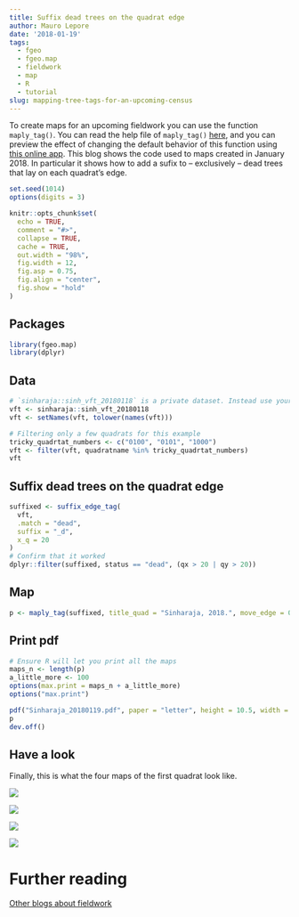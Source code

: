 ```yaml
---
title: Suffix dead trees on the quadrat edge
author: Mauro Lepore
date: '2018-01-19'
tags:
  - fgeo
  - fgeo.map
  - fieldwork
  - map
  - R
  - tutorial
slug: mapping-tree-tags-for-an-upcoming-census
---
```


To create maps for an upcoming fieldwork you can use the function `maply_tag()`. You can read the help file of `maply_tag()` [here](https://forestgeo.github.io/fgeo.map/reference/maply_tag.html), and you can preview the effect of changing the default behavior of this function using [this online app](https://bookdown.org/fgeocomm/maply_tag_app/). This blog shows the code used to maps created in January 2018. In particular it shows how to add a sufix to -- exclusively -- dead trees that lay on each quadrat's edge.

```r
set.seed(1014)
options(digits = 3)

knitr::opts_chunk$set(
  echo = TRUE,
  comment = "#>",
  collapse = TRUE,
  cache = TRUE,
  out.width = "98%", 
  fig.width = 12, 
  fig.asp = 0.75,
  fig.align = "center",
  fig.show = "hold"
)
```

## Packages

```r
library(fgeo.map)
library(dplyr)
```

## Data

```r
# `sinharaja::sinh_vft_20180118` is a private dataset. Instead use your data.
vft <- sinharaja::sinh_vft_20180118
vft <- setNames(vft, tolower(names(vft)))

# Filtering only a few quadrats for this example
tricky_quadrtat_numbers <- c("0100", "0101", "1000")
vft <- filter(vft, quadratname %in% tricky_quadrtat_numbers)
vft
```

## Suffix dead trees on the quadrat edge

```r
suffixed <- suffix_edge_tag(
  vft,
  .match = "dead",
  suffix = "_d",
  x_q = 20
)
# Confirm that it worked
dplyr::filter(suffixed, status == "dead", (qx > 20 | qy > 20))
```

## Map

```r
p <- maply_tag(suffixed, title_quad = "Sinharaja, 2018.", move_edge = 0.5)
```

## Print pdf

```r
# Ensure R will let you print all the maps
maps_n <- length(p)
a_little_more <- 100
options(max.print = maps_n + a_little_more)
options("max.print")
```

```r
pdf("Sinharaja_20180119.pdf", paper = "letter", height = 10.5, width = 8)
p
dev.off()
```

## Have a look

Finally, this is what the four maps of the first quadrat look like.

![](https://i.imgur.com/iYOhQeZ.png)

![](https://i.imgur.com/L0scORt.png)

![](https://i.imgur.com/Z4PkcTh.png)

![](https://i.imgur.com/nBhLzjs.png)

# Further reading

[Other blogs about fieldwork](https://fgeo.netlify.com/tags/fieldwork/)
